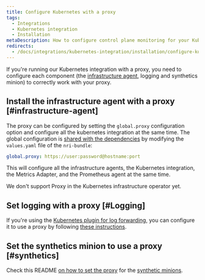 ```yaml
---
title: Configure Kubernetes with a proxy
tags:
  - Integrations
  - Kubernetes integration
  - Installation
metaDescription: How to configure control plane monitoring for your Kubernetes integration with New Relic.
redirects:
  - /docs/integrations/kubernetes-integration/installation/configure-kubernetes-proxy
---
```


If you're running our Kubernetes integration with a proxy, you need to configure each component (the [infrastructure agent](/docs/infrastructure/install-infrastructure-agent), logging and synthetics minion) to correctly work with your proxy.

## Install the infrastructure agent with a proxy [#infrastructure-agent]

The proxy can be configured by setting the `global.proxy` configuration option and configure all the kubernetes integration at the same time. The global configuration is [shared with the dependencies](https://github.com/newrelic/helm-charts/tree/master/charts/nri-bundle#configure-dependencies) by modifying the `values.yaml` file of the `nri-bundle`:

```yaml
global.proxy: https://user:password@hostname:port
```

This will configure all the infrastructure agents, the Kubernetes integration, the Metrics Adapter, and the Prometheus agent at the same time.

<Callout variant="important">
  We don't support Proxy in the Kubernetes infrastructure operator yet.
</Callout>

## Set logging with a proxy [#Logging]

If you're using the [Kubernetes plugin for log forwarding](/docs/logs/enable-log-management-new-relic/enable-log-monitoring-new-relic/kubernetes-plugin-log-forwarding), you can configure it to use a proxy by following [these instructions](https://github.com/newrelic/helm-charts/tree/master/charts/newrelic-logging#proxy-support).

## Set the synthetics minion to use a proxy [#synthetics]

Check this README [on how to set the proxy](https://github.com/newrelic/helm-charts/tree/master/charts/synthetics-minion) for the [synthetic minions](/docs/synthetics/synthetic-monitoring/private-locations/install-containerized-private-minions-cpms).
